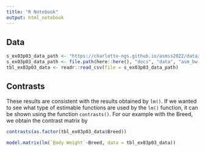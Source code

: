 ```yaml
---
title: "R Notebook"
output: html_notebook
---
```


## Data

```r
s_ex03p03_data_path <- "https://charlotte-ngs.github.io/asmss2022/data/asm_bw_flem.csv"
s_ex03p03_data_path <- file.path(here::here(), "docs", "data", "asm_bw_flem.csv")
tbl_ex03p03_data <- readr::read_csv(file = s_ex03p03_data_path)
```

## Contrasts

These results are consistent with the results obtained by `lm()`. If we wanted to see what type of estimable functions are used by the `lm()` function, it can be shown using the function `contrasts()`. For our example with the Breed, we obtain the contrast matrix by 

```r
contrasts(as.factor(tbl_ex03p03_data$Breed))
```

```r
model.matrix(lm(`Body Weight`~Breed, data = tbl_ex03p03_data))
```
